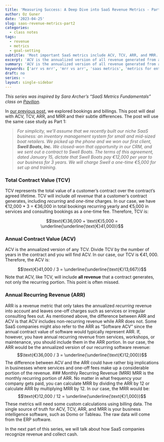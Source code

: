 ```yaml
---
title: 'Measuring Success: A Deep Dive into SaaS Revenue Metrics - Part 2'
author: Oz Guner
date: '2023-04-25'
slug: saas-revenue-metrics-part2
categories:
  - class notes
tags:
  - revenue
  - metrics
  - goal-setting
subtitle: 'Most important SaaS metrics include ACV, TCV, ARR, and MRR. Understanding the subtle differences between these metrics is crucial for making informed decisions at SaaS companies.'
excerpt: 'ACV is the annualized version of all revenue generated from a contract, while ARR only takes the recurring revenue into account. Understanding the subtle differences between these metrics is crucial for making informed decisions at SaaS companies.'
summary: 'ACV is the annualized version of all revenue generated from a contract, while ARR only takes the recurring revenue into account. Understanding the subtle differences between these metrics is crucial for making informed decisions at SaaS companies.'
keywords: ['arr vs mrr', 'mrr vs arr', 'saas metrics', 'metrics for enterprise sales','most important saas metrics', 'hubspot saas metrics', 'arr revenue', 'vanity metrics', 'conversion rate', 'erp software', 'business intelligence software', 'cac saas', 'ltv saas', 'saas revenue model', 'saas kpis', 'saas churn' ]
draft: no
series: ~
layout: single-sidebar
---
```

*This series was inspired by Sara Archer’s “SaaS Metrics Fundamentals” class on [Pavilion](https://www.joinpavilion.com/pavilion-university).*

In [our previous post](blog/2023/04/19/saas-revenue-metrics-part1/), we explored bookings and billings. This post will deal with ACV, TCV, ARR, and MRR and their subtle differences. The post will use the same case study as Part 1:

> *For simplicity, we'll assume that we recently built our niche SaaS business: an inventory
management system for small and mid-sized boat retailers. We picked up the phone and we
won our first client, **Swell Boats, Inc.** We closed-won that opportunity in our CRM, and we
sent out a contract to Swell Boats. The terms of this agreement, dated January 15, dictate that
Swell Boats pay €12,000 per year to our business for 3 years. We will charge Swell a one-time
€5,000 for set up and training.*

### Total Contract Value (TCV)
TCV represents the total value of a customer's contract over the contract's agreed lifetime. TCV will include *all revenue* that a customer's contract generates, including *recurring* and *one-time* charges. In our case, we have €12,000 * 3 = €36,000 in total bookings recurring yearly and €5,000 in services and consulting bookings as a one-time fee. Therefore, TCV is:

$$\text{€}36,000 + \text{€}5,000 = \underline{\underline{\text{€}41,000}}$$

### Annual Contract Value (ACV)
ACV is the annualized version of any TCV. Divide TCV by the number of years in the contract and you will find ACV. In our case, our TCV is $€41,000$. Therefore, the ACV is:

$$\text{€}41,000 / 3 = \underline{\underline{\text{€}13,667}}$$
Note that ACV, like TCV, will include **all revenue** that a contract generates, not only the recurring portion. This point is often missed.

### Annual Recurring Revenue (ARR)
ARR is a revenue metric that only takes the annualized *recurring* revenue into account and leaves one-off charges such as services or irregular consulting fees out. As mentioned above, the difference between ARR and ACV is that ACV includes non-recurring revenue while ARR does not. Some SaaS companies might also refer to the ARR as "Software ACV" since the annual contract value of software would typically represent ARR. If, however, you have annual recurring revenue from services, workshops, or maintenance, you should include them in the ARR portion. In our case, the ARR would be the annualized version of our recurring software revenue:
$$\text{€}36,000 / 3 = \underline{\underline{\text{€}12,000}}$$
The difference between ACV and the ARR could have rather big implications in businesses where services and one-off fees make up a considerable portion of the revenue.
### Monthly Recurring Revenue (MRR)
MRR is the monthly recurring portion of ARR. No matter in what frequency your company gets paid, you can calculate MRR by dividing the ARR by 12 or calculate ARR by multiplying MRR by 12. In our case, the MRR would be:
$$\text{€}12,000 / 12 = \underline{\underline{\text{€}1,000}}$$
These metrics will need some custom calculations using billing data. The single source of truth for ACV, TCV, ARR, and MRR is your business intelligence software, such as Domo or Tableau. The raw data will come from the ERP software.

In the next part of this series, we will talk about how SaaS companies recognize revenue and collect cash.